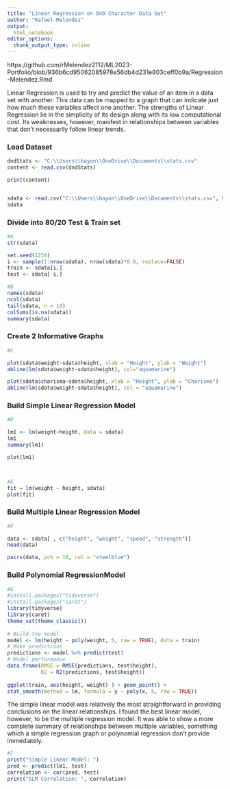 ---
title: "Linear Regression on DnD Character Data Set"
author: "Rafael Melendez"
output:
  html_notebook
editor_options:
  chunk_output_type: inline
---

https://github.com/rMelendez2112/ML2023-Portfolio/blob/936b6cd95062085978e56db4d231e803ceff0b9a/Regression-Melendez.Rmd

Linear Regression is used to try and predict the value of an item in a data
set with another. This data can be mapped to a graph that can indicate just
how much these variables affect one another. The strengths of Linear Regression
lie in the simplicity of its design along with its low computational cost. 
Its weaknesses, however, manifest in relationships between variables that don't 
necessarily follow linear trends.

### Load Dataset

```{r}
dndStats <- "C:\\Users\\bayon\\OneDrive\\Documents\\stats.csv"
content <- read.csv(dndStats)

print(content)


sdata <- read.csv("C:\\Users\\bayon\\OneDrive\\Documents\\stats.csv", header = TRUE, sep = ",")
sdata
```

### Divide into 80/20 Test & Train set
```{r}
#A
str(sdata)

set.seed(1234)
i <- sample(1:nrow(sdata), nrow(sdata)*0.8, replace=FALSE)
train <- sdata[i,]
test <- sdata[-i,]

#B
names(sdata)
ncol(sdata)
tail(sdata, n = 10)
colSums(is.na(sdata))
summary(sdata)
```

### Create 2 Informative Graphs
```{r}
#C

plot(sdata$weight~sdata$height, xlab = "Height", ylab = "Weight")
abline(lm(sdata$weight~sdata$height), col="aquamarine")

plot(sdata$charisma~sdata$height, xlab = "Height", ylab = "Charisma")
abline(lm(sdata$weight~sdata$height), col = "aquamarine")
```

### Build Simple Linear Regression Model
```{r}
#D

lm1 <- lm(weight~height, data = sdata)
lm1
summary(lm1)

plot(lm1)



#E
fit = lm(weight ~ height, sdata)
plot(fit)
```

### Build Multiple Linear Regression Model
```{r}
#F

data <- sdata[ , c("height", "weight", "speed", "strength")]
head(data)

pairs(data, pch = 18, col = "steelblue")
```

### Build Polynomial RegressionModel
```{r}
#G
#install.packages("tidyverse")
#install.packages("caret")
library(tidyverse)
library(caret)
theme_set(theme_classic())
 
# Build the model
model <- lm(height ~ poly(weight, 5, raw = TRUE), data = train)
# Make predictions
predictions <- model %>% predict(test)
# Model performance
data.frame(RMSE = RMSE(predictions, test$height),
           R2 = R2(predictions, test$height))
   
ggplot(train, aes(height, weight) ) + geom_point() +
stat_smooth(method = lm, formula = y ~ poly(x, 5, raw = TRUE))

```

The simple linear model was relatively the most straightforward in providing 
conclusions on the linear relationships. I found the best linear model, however, 
to be the multiple regression model. It was able to show a more complete summary
of relationships between multiple variables, something which a simple regression
graph or polynomial regression don't provide immediately.

```{r}
#I
print("Simple Linear Model: ")
pred <- predict(lm1, test)
correlation <- cor(pred, test)
print("SLM Correlation: ", correlation)

```

